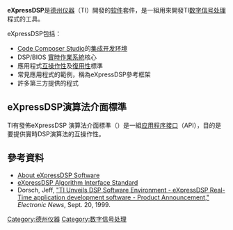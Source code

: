 {{lowercase|title=eXpressDSP}}

'''eXpressDSP'''是[[德州仪器|德州仪器]]（TI）開發的[[软件|软件]]套件，是一組用來開發TI[[数字信号处理|数字信号处理]]程式的工具。

eXpressDSP包括：
* [[Code_Composer_Studio|Code Composer Studio]]的[[集成开发环境|集成开发环境]]
* DSP/BIOS [[實時作業系統|實時作業系統]]核心
* 應用程式[[互操作性|互操作性]]及[[重複使用|復用性]]標準
* 常見應用程式的範例，稱為eXpressDSP參考框架
* 許多第三方提供的程式

==eXpressDSP演算法介面標準==
TI有發佈eXpressDSP 演算法介面標準（{{le|XDAIS|XDAIS algorithms}}）是一組[[应用程序接口|应用程序接口]]（API），目的是要提供實時DSP演算法的互操作性。

==參考資料==
* [http://focus.ti.com/docs/toolsw/folders/print/tmdxdaisxdm.html About eXpressDSP Software]{{Wayback|url=http://focus.ti.com/docs/toolsw/folders/print/tmdxdaisxdm.html |date=20110604200427 }}
* [https://web.archive.org/web/20061214011025/http://focus.ti.com/dsp/docs/dspsupportatn.tsp?sectionId=3&tabId=430&familyId=44&toolTypeId=39 eXpressDSP Algorithm Interface Standard]
*Dorsch, Jeff, [http://www.findarticles.com/p/articles/mi_m0EKF/is_38_45/ai_56080691 "TI Unveils DSP Software Environment - eXpressDSP Real-Time application development software - Product Announcement,"]{{Wayback|url=http://www.findarticles.com/p/articles/mi_m0EKF/is_38_45/ai_56080691 |date=20080929142716 }} ''Electronic News'', Sept. 20, 1999.

[[Category:德州仪器|Category:德州仪器]]
[[Category:数字信号处理|Category:数字信号处理]]

{{programming-software-stub}}